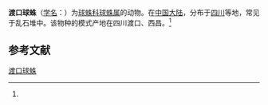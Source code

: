 {{Speciesbox
| name = 渡口球蛛
| status = 
| status_system = 
| image = 
| genus = Theridion
| species = dukouensis
| authority = (Zhu, 1998)<ref name='id13128'>{{cite web| url =http://www.bioinfo.cn/db05/BjdwSpecies.php?action=view&id=13128| title =渡口球蛛| work =《中国动物物种编目数据库》| publisher =中国科学院微生物研究所| author =中国科学院动物研究所| accessdate =2009-04-28| deadurl =yes| archiveurl =https://web.archive.org/web/20160305063448/http://www.bioinfo.cn/db05/BjdwSpecies.php?action=view&id=13128| archivedate =2016-03-05}}</ref>
}}

'''渡口球蛛'''（[[学名|学名]]：{{lang|la|''Theridion dukouensis''}}）为[[球蛛科|球蛛科]][[球蛛属|球蛛属]]的动物。在[[中国大陆|中国大陆]]，分布于[[四川|四川]]等地，常见于乱石堆中。该物种的模式产地在四川渡口、西昌。<ref name='id13128'/>

== 参考文献 ==
{{reflist}}

{{Wikispecies|Theridion dukouensis}}

[[Category:球蛛属|渡口球蛛]]


{{蜘蛛小作品}}